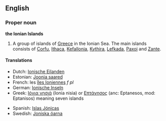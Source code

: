 ==English==
===Proper noun===
'''the Ionian Islands'''

#A group of islands of [[Greece]] in the Ionian Sea.  The main islands consists of [[Corfu]], [[Ithaca]], [[Kefallonia]], [[Kythira]], [[Lefkada]], [[Paxoi]] and [[Zante]].

====Translations====
*Dutch: [[Ionische Eilanden]]
*Estonian: [[Joonia saared]]
*French: les [[îles Ioniennes]] ''f pl''
*German: [[Ionische Inseln]]
*Greek: [[Ιόνια νησιά]] (Ionia nisia) or [[Επτάνησος]] (anc: Eptanesos, mod: Eptanisos) meaning seven islands
<!--*Portuguese:-->
*Spanish: [[Islas Jónicas]]
*Swedish: [[Joniska öarna]]

{{Wikipedia}}